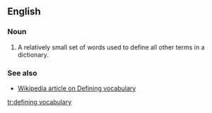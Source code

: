 ==English==

===Noun===
{{en-noun|head=[[define|defining]] [[vocabulary]]|defining vocalularies}}

# {{lexicography}} A relatively small set of words used to define all other terms in a dictionary.

===See also===
*[[w:Defining vocabulary|Wikipedia article on Defining vocabulary]]

[[tr:defining vocabulary]]